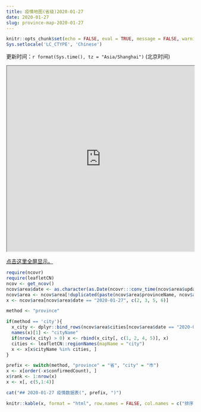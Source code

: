 ```yaml
---
title: 疫情地图(省级)2020-01-27
date: 2020-01-27
slug: province-map-2020-01-27
---
```


```r
knitr::opts_chunk$set(echo = FALSE, eval = TRUE, message = FALSE, warning = FALSE, error = FALSE)
Sys.setlocale('LC_CTYPE', 'Chinese')
```

更新时间：`r format(Sys.time(), tz = "Asia/Shanghai")` (北京时间)

<iframe seamless src="https://pzhaonet.github.io/ncov/leaflet/leafmap-province-2020-01-27.html" width="100%" height="500"></iframe>

[点击这里全屏显示。](https://pzhaonet.github.io/ncov/leaflet/leafmap-province-2020-01-27.html)


```r
require(ncovr)
require(leafletCN)
ncov <- get_ncov()
ncov$area$date <- as.character(as.Date(ncovr:::conv_time(ncov$area$updateTime)))
ncov$area <- ncov$area[!duplicated(paste(ncov$area$provinceName, ncov$area$date)), ]
x <- ncov$area[ncov$area$date == "2020-01-27", c(2, 3, 5, 6)]

method <- "province"

if(method == 'city'){
  x_city <- dplyr::bind_rows(ncov$area$cities[ncov$area$date == "2020-01-27"])
  names(x)[1] <- "cityName"
  if(nrow(x_city) > 0) x <- rbind(x_city[, c(1, 2, 4, 5)], x)
  cities <- leafletCN::regionNames(mapName = "city")
  x <- x[x$cityName %in% cities, ]
}

prefix <- switch(method, "province" = "省", "city" = "市")
x <- x[order(-x$confirmedCount), ]
x$rank <- 1:nrow(x)
x <- x[, c(5,1:4)]
```

```r
cat("## 2020-01-27 疫情数据表(", prefix, ")")
```

```r
knitr::kable(x, format = "html", row.names = FALSE, col.names = c("排序", "名称", "确诊", "治愈", "死亡"))
```
